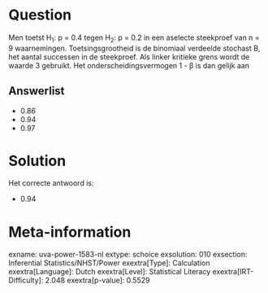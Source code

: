 Question
========

Men toetst H~1~: p = 0.4 tegen H~2~: p = 0.2 in een aselecte steekproef
van n = 9 waarnemingen. Toetsingsgrootheid is de binomiaal verdeelde
stochast B, het aantal successen in de steekproef. Als linker kritieke
grens wordt de waarde 3 gebruikt. Het onderscheidingsvermogen 1 - β is
dan gelijk aan

Answerlist
----------

* 0.86
* 0.94
* 0.97

Solution
========

Het correcte antwoord is: 

* 0.94

Meta-information
================
exname: uva-power-1583-nl
extype: schoice
exsolution: 010
exsection: Inferential Statistics/NHST/Power
exextra[Type]: Calculation
exextra[Language]: Dutch
exextra[Level]: Statistical Literacy
exextra[IRT-Difficulty]: 2.048
exextra[p-value]: 0.5529
